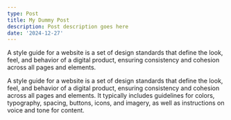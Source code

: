 ```yaml
---
type: Post
title: My Dummy Post
description: Post description goes here
date: '2024-12-27'
---
```

A style guide for a website is a set of design standards that define the look, feel, and behavior of a digital product, ensuring consistency and cohesion across all pages and elements.

A style guide for a website is a set of design standards that define the look, feel, and behavior of a digital product, ensuring consistency and cohesion across all pages and elements. It typically includes guidelines for colors, typography, spacing, buttons, icons, and imagery, as well as instructions on voice and tone for content.